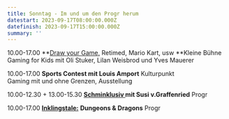 ```yaml
---
title: Sonntag - Im und um den Progr herum
datestart: 2023-09-17T08:00:00.000Z
datefinish: 2023-09-17T15:00:00.000Z
summary: ''
---
```


10.00-17.00 	**[Draw your Game,](https://playbern.ch/posts/OSMO-und-Draw-your-Game) Retimed, Mario Kart, usw	**Kleine Bühne\
Gaming for Kids mit Oli Stuker, Lilan Weisbrod und Yves Mauerer

10.00-17.00	**Sports Contest mit Louis Amport**	Kulturpunkt\
Gaming mit und ohne Grenzen, Ausstellung

10.00-12.30 + 13.00-15.30 **[Schminklusiv ](https://playbern.ch/admin/index.html#/~/posts/Schminklusiv--schminken-fr-alle "Schminklusiv")mit Susi v.Graffenried** Progr

10.00-17.00	**[Inklingstale:](https://www.youtube.com/c/InklingsTale)** **Dungeons & Dragons**	Progr	&#x9;

###

###

